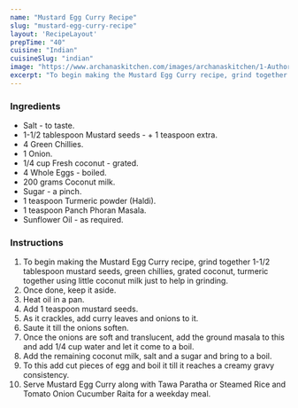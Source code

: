 ---
name: "Mustard Egg Curry Recipe"
slug: "mustard-egg-curry-recipe"
layout: 'RecipeLayout'
prepTime: "40"
cuisine: "Indian"
cuisineSlug: "indian"
image: "https://www.archanaskitchen.com/images/archanaskitchen/1-Author/Madhuri_Aggarwal/Mustard_Egg_Curry.jpg"
excerpt: "To begin making the Mustard Egg Curry recipe, grind together 1-12 tablespoon mustard seeds, green chillies, grated coconut, turmeric together using little coconut milk just to help in grinding"
---

### Ingredients

- Salt - to taste.
- 1-1/2 tablespoon Mustard seeds - + 1 teaspoon extra.
- 4 Green Chillies.
- 1 Onion.
- 1/4 cup Fresh coconut - grated.
- 4 Whole Eggs - boiled.
- 200 grams Coconut milk.
- Sugar - a pinch.
- 1 teaspoon Turmeric powder (Haldi).
- 1 teaspoon Panch Phoran Masala.
- Sunflower Oil - as required.

### Instructions

1. To begin making the Mustard Egg Curry recipe, grind together 1-1/2 tablespoon mustard seeds, green chillies, grated coconut, turmeric together using little coconut milk just to help in grinding.
1. Once done, keep it aside.
1. Heat oil in a pan.
1. Add 1 teaspoon mustard seeds.
1. As it crackles, add curry leaves and onions to it.
1. Saute it till the onions soften.
1. Once the onions are soft and translucent, add the ground masala to this and add 1/4 cup water and let it come to a boil.
1. Add the remaining coconut milk, salt and a sugar and bring to a boil.
1. To this add cut pieces of egg and boil it till it reaches a creamy gravy consistency.
1. Serve Mustard Egg Curry along with Tawa Paratha or Steamed Rice and Tomato Onion Cucumber Raita for a weekday meal.
